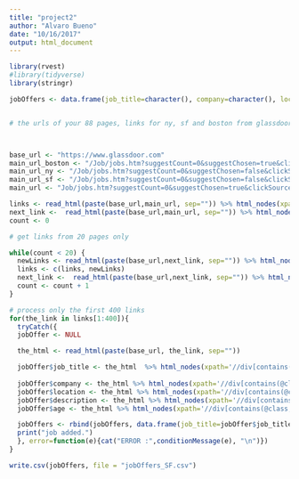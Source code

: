 ```yaml
---
title: "project2"
author: "Alvaro Bueno"
date: "10/16/2017"
output: html_document
---
```


```r
library(rvest)
#library(tidyverse)
library(stringr)
```



```r

jobOffers <- data.frame(job_title=character(), company=character(), location=character(), description=character(), age=character())


# the urls of your 88 pages, links for ny, sf and boston from glassdoor



base_url <- "https://www.glassdoor.com"
main_url_boston <- "/Job/jobs.htm?suggestCount=0&suggestChosen=true&clickSource=searchBtn&typedKeyword=data+sc&sc.keyword=data+scientist&locT=C&locId=1154532&jobType="
main_url_ny <- "/Job/jobs.htm?suggestCount=0&suggestChosen=false&clickSource=searchBtn&typedKeyword=data+scientist&sc.keyword=data+scientist&locT=C&locId=1132348&jobType="
main_url_sf <- "/Job/jobs.htm?suggestCount=0&suggestChosen=false&clickSource=searchBtn&typedKeyword=data+scientist&sc.keyword=data+scientist&locT=C&locId=1147401&jobType="
main_url <- "Job/jobs.htm?suggestCount=0&suggestChosen=true&clickSource=searchBtn&typedKeyword=data+sci&sc.keyword=data+scientist&locT=C&locId=1128808&jobType="

links <- read_html(paste(base_url,main_url, sep="")) %>% html_nodes(xpath='//a[contains(@class, "jobLink")]')  %>% xml_attr("href")
next_link <-  read_html(paste(base_url,main_url, sep="")) %>% html_nodes(xpath='//li[contains(@class, "next")]//a')  %>% xml_attr("href")
count <- 0

# get links from 20 pages only

while(count < 20) {
  newLinks <- read_html(paste(base_url,next_link, sep="")) %>% html_nodes(xpath='//a[contains(@class, "jobLink")]')  %>% xml_attr("href")
  links <- c(links, newLinks)
  next_link <-  read_html(paste(base_url,next_link, sep="")) %>% html_nodes(xpath='//li[contains(@class, "next")]//a')  %>% xml_attr("href")
  count <- count + 1
}
```


```r
# process only the first 400 links
for(the_link in links[1:400]){
  tryCatch({
  jobOffer <- NULL

  the_html <- read_html(paste(base_url, the_link, sep=""))

  jobOffer$job_title <- the_html  %>% html_nodes(xpath='//div[contains(@class, "header")]//h2') %>% html_text()
  
  jobOffer$company <- the_html %>% html_nodes(xpath='//div[contains(@class, "header")]//span[contains(@class, "ib padRtSm")]') %>% html_text()
  jobOffer$location <- the_html %>% html_nodes(xpath='//div[contains(@class, "header")]//span[contains(@class, "subtle ib")]') %>% html_text()
  jobOffer$description <- the_html %>% html_nodes(xpath='//div[contains(@class, "jobDescriptionContent")]') %>% html_text()
  jobOffer$age <- the_html %>% html_nodes(xpath='//div[contains(@class, "cell alignRt showDesk")]//span[contains(@class, "minor nowrap")]') %>% html_text()

  jobOffers <- rbind(jobOffers, data.frame(job_title=jobOffer$job_title, company=jobOffer$company, location=jobOffer$location, description=jobOffer$description, age=jobOffer$age))
  print("job added.")
  }, error=function(e){cat("ERROR :",conditionMessage(e), "\n")})
}

write.csv(jobOffers, file = "jobOffers_SF.csv")
``` 
